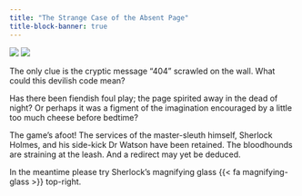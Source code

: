 ```yaml
---
title: "The Strange Case of the Absent Page"
title-block-banner: true
---
```


::: grid
::: g-col-6
![](images/404-light.png){.light-mode} ![](images/404-dark.png){.dark-mode}
:::

::: g-col-6
The only clue is the cryptic message "404" scrawled on the wall. What could this devilish code mean?

Has there been fiendish foul play; the page spirited away in the dead of night? Or perhaps it was a figment of the imagination encouraged by a little too much cheese before bedtime?

The game's afoot! The services of the master-sleuth himself, Sherlock Holmes, and his side-kick Dr Watson have been retained. The bloodhounds are straining at the leash. And a redirect may yet be deduced.

In the meantime please try Sherlock's magnifying glass {{< fa magnifying-glass >}} top-right.
:::
:::
